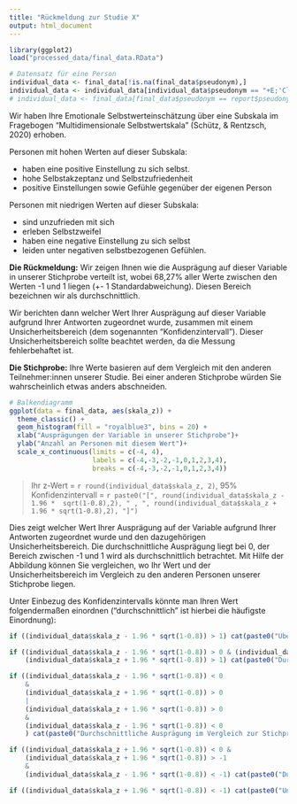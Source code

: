 ```yaml
---
title: "Rückmeldung zur Studie X"
output: html_document
---
```


```r
library(ggplot2)
load("processed_data/final_data.RData")

# Datensatz für eine Person
individual_data <- final_data[!is.na(final_data$pseudonym),]
individual_data <- individual_data[individual_data$pseudonym == "+E;'Cl}-*g",]
# individual_data <- final_data[final_data$pseudonym == report$pseudonym[i],]
```

Wir haben Ihre Emotionale Selbstwerteinschätzung über eine Subskala im Fragebogen "Multidimensionale Selbstwertskala" (Schütz, & Rentzsch, 2020) erhoben. 

Personen mit hohen Werten auf dieser Subskala:

* haben eine positive Einstellung zu sich selbst.
* hohe Selbstakzeptanz und Selbstzufriedenheit 
* positive Einstellungen sowie Gefühle gegenüber der eigenen Person

Personen mit niedrigen Werten auf dieser Subskala:  

* sind unzufrieden mit sich
* erleben Selbstzweifel
* haben eine negative Einstellung zu sich selbst 
* leiden unter negativen selbstbezogenen Gefühlen.

**Die Rückmeldung:**
Wir zeigen Ihnen wie die Ausprägung auf dieser Variable in unserer Stichprobe verteilt ist, wobei 68,27% aller Werte zwischen den Werten -1 und 1 liegen (+- 1 Standardabweichung). Diesen Bereich bezeichnen wir als durchschnittlich. 

Wir berichten dann welcher Wert Ihrer Ausprägung auf dieser Variable aufgrund Ihrer Antworten zugeordnet wurde, zusammen mit einem Unsicherheitsbereich (dem sogenannten "Konfidenzintervall"). Dieser Unsicherheitsbereich sollte beachtet werden, da die Messung fehlerbehaftet ist. 

**Die Stichprobe:**
Ihre Werte basieren auf dem Vergleich mit den anderen Teilnehmer:innen unserer Studie. Bei einer anderen Stichprobe würden Sie wahrscheinlich etwas anders abschneiden. 

```r
# Balkendiagramm
ggplot(data = final_data, aes(skala_z)) + 
  theme_classic() + 
  geom_histogram(fill = "royalblue3", bins = 20) + 
  xlab("Ausprägungen der Variable in unserer Stichprobe")+
  ylab("Anzahl an Personen mit diesem Wert")+
  scale_x_continuous(limits = c(-4, 4), 
                     labels = c(-4,-3,-2,-1,0,1,2,3,4), 
                     breaks = c(-4,-3,-2,-1,0,1,2,3,4))
```

> Ihr z-Wert = `r round(individual_data$skala_z, 2)`, 95% Konfidenzintervall = `r paste0("[", round(individual_data$skala_z - 1.96 *  sqrt(1-0.8),2), " , ", round(individual_data$skala_z + 1.96 * sqrt(1-0.8),2), "]")`

Dies zeigt welcher Wert Ihrer Ausprägung auf der Variable aufgrund Ihrer Antworten zugeordnet wurde und den dazugehörigen Unsicherheitsbereich. Die durchschnittliche Ausprägung liegt bei 0, der Bereich zwischen -1 und 1 wird als durchschnittlich betrachtet. Mit Hilfe der Abbildung können Sie vergleichen, wo Ihr Wert und der Unsicherheitsbereich im Vergleich zu den anderen Personen unserer Stichprobe liegen.

Unter Einbezug des Konfidenzintervalls könnte man Ihren Wert folgendermaßen einordnen ("durchschnittlich" ist hierbei die häufigste Einordnung):

```r
if ((individual_data$skala_z - 1.96 * sqrt(1-0.8)) > 1) cat(paste0("Überdurchschnittliche Ausprägung im Vergleich zur Stichprobe"))

if ((individual_data$skala_z - 1.96 * sqrt(1-0.8)) > 0 & (individual_data$extraversion_z - 1.96 * sqrt(1-0.8)) < 1 &
    (individual_data$skala_z + 1.96 * sqrt(1-0.8)) > 1) cat(paste0("Durchschnittliche bis überdurchschnittliche Ausprägung im Vergleich zur Stichprobe"))

if ((individual_data$skala_z - 1.96 * sqrt(1-0.8)) < 0
    &
    (individual_data$skala_z + 1.96 * sqrt(1-0.8)) > 0
    |
    (individual_data$skala_z + 1.96 * sqrt(1-0.8)) > 0
    &
    (individual_data$skala_z - 1.96 * sqrt(1-0.8)) < 0
    ) cat(paste0("Durchschnittliche Ausprägung im Vergleich zur Stichprobe"))

if ((individual_data$skala_z + 1.96 * sqrt(1-0.8)) < 0 &
    (individual_data$skala_z + 1.96 * sqrt(1-0.8)) > -1
    &
    (individual_data$skala_z - 1.96 * sqrt(1-0.8)) < -1) cat(paste0("Durchschnittliche bis unterdurchschnittliche Ausprägung im Vergleich zur Stichprobe"))

if ((individual_data$skala_z + 1.96 * sqrt(1-0.8)) < -1) cat(paste0("Unterdurchschnittliche Ausprägung im Vergleich zur Stichprobe"))
```

